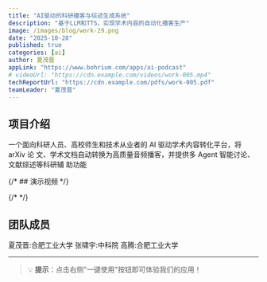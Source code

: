 ```yaml
---
title: "AI驱动的科研播客与综述生成系统"
description: "基于LLM和TTS，实现学术内容的自动化播客生产"
image: /images/blog/work-29.png
date: "2025-10-28"
published: true
categories: [ai]
author: 夏茂晋
appLink: "https://www.bohrium.com/apps/ai-podcast"
# videoUrl: "https://cdn.example.com/videos/work-005.mp4"
techReportUrl: "https://cdn.example.com/pdfs/work-005.pdf"
teamLeader: "夏茂晋"
---
```


## 项目介绍

一个面向科研人员、高校师生和技术从业者的 AI 驱动学术内容转化平台，将 arXiv 论 文、学术文档自动转换为高质量音频播客，并提供多 Agent 智能讨论、文献综述等科研辅 助功能

{/* ## 演示视频 */}

{/* <VideoPlayer
  src="https://cdn.example.com/videos/work-005.mp4"
  poster="/images/blog/work-29.png"
/> */}

## 团队成员

夏茂晋:合肥工业大学
张啸宇:中科院
高腾:合肥工业大学

---

> 💡 **提示**：点击右侧"一键使用"按钮即可体验我们的应用！
